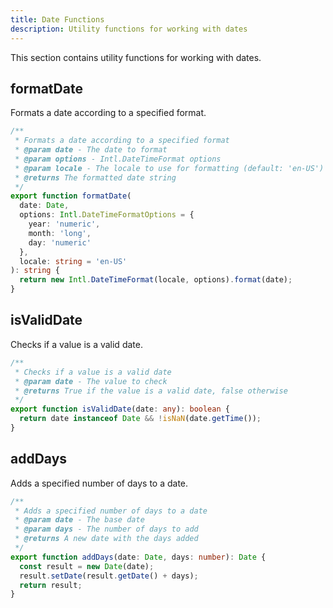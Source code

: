 ```yaml
---
title: Date Functions
description: Utility functions for working with dates
---
```


This section contains utility functions for working with dates.

## formatDate

Formats a date according to a specified format.

```ts
/**
 * Formats a date according to a specified format
 * @param date - The date to format
 * @param options - Intl.DateTimeFormat options
 * @param locale - The locale to use for formatting (default: 'en-US')
 * @returns The formatted date string
 */
export function formatDate(
  date: Date,
  options: Intl.DateTimeFormatOptions = { 
    year: 'numeric', 
    month: 'long', 
    day: 'numeric' 
  },
  locale: string = 'en-US'
): string {
  return new Intl.DateTimeFormat(locale, options).format(date);
}
```

## isValidDate

Checks if a value is a valid date.

```ts
/**
 * Checks if a value is a valid date
 * @param date - The value to check
 * @returns True if the value is a valid date, false otherwise
 */
export function isValidDate(date: any): boolean {
  return date instanceof Date && !isNaN(date.getTime());
}
```

## addDays

Adds a specified number of days to a date.

```ts
/**
 * Adds a specified number of days to a date
 * @param date - The base date
 * @param days - The number of days to add
 * @returns A new date with the days added
 */
export function addDays(date: Date, days: number): Date {
  const result = new Date(date);
  result.setDate(result.getDate() + days);
  return result;
}
``` 
